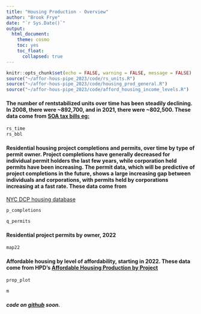 ```yaml
---
title: "Housing Production - Overview"
author: "Brook Frye"
date: "`r Sys.Date()`"
output: 
  html_document:
    theme: cosmo
    toc: yes
    toc_float:
      collapsed: true
---
```


```r
knitr::opts_chunk$set(echo = FALSE, warning = FALSE, message = FALSE)
source("~/affor-hous-pipe_2023/code/rs_units.R")
source("~/affor-hous-pipe_2023/code/housing_prod_general.R")
source("~/affor-hous-pipe_2023/code/afford_housing_income_levels.R")
```

#### The number of rentstabilized units over time has been steadily declining. In 2008, there were ~892,700, and in 2021, there were ~802,500. These data come from [SOA tax bills eg:](https://a836-edms.nyc.gov/dctm-rest/repositories/dofedmspts/StatementSearch?bbl=1000900017&stmtDate=20230819&stmtType=SOA)

```r

rs_time
rs_bbl
```


#### Residential housing project completions and permits, over time by type of permit owner. Project completions have generally decreased for individual permit holders the last few years, while corporation held permits have been increasing. The permit data, which will be predictive of project completions in the future, shows a large increasing gap between individuals and corporations, with permits held by corporations increasing at a fast rate. These data come from 
[NYC DCP housing database](https://www.nyc.gov/site/planning/data-maps/open-data/dwn-housing-database.page)

```r
p_completions
```


```r
q_permits
```

#### Residential project permits by owner, 2022

```r
map22

```

#### Affordable housing by level of affordability, starting in 2022. These data come from HPD's [Affordable Housing Production by Project](https://data.cityofnewyork.us/Housing-Development/Affordable-Housing-Production-by-Project/hq68-rnsi)

```r
prop_plot
```


```r
m

```

##### code on [github](https://github.com/NewYorkCityCouncil/afford-hous-prod-hear_9-2023) soon.